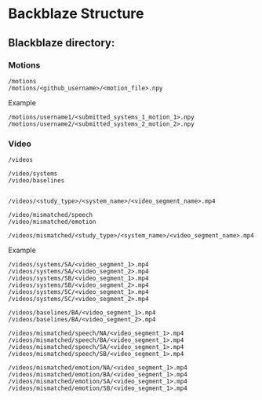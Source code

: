 # Backblaze Structure

## Blackblaze directory:

### Motions

```directory
/motions
/motions/<github_username>/<motion_file>.npy
```

Example

```directory
/motions/username1/<submitted_systems_1_motion_1>.npy
/motions/username2/<submitted_systems_2_motion_2>.npy
```

### Video

```directory
/videos

/video/systems
/video/baselines


/videos/<study_type>/<system_name>/<video_segment_name>.mp4

/video/mismatched/speech
/video/mismatched/emotion

/videos/mismatched/<study_type>/<system_name>/<video_segment_name>.mp4
```

Example

```directory
/videos/systems/SA/<video_segment_1>.mp4
/videos/systems/SA/<video_segment_2>.mp4
/videos/systems/SB/<video_segment_1>.mp4
/videos/systems/SB/<video_segment_2>.mp4
/videos/systems/SC/<video_segment_1>.mp4
/videos/systems/SC/<video_segment_2>.mp4
```

```directory
/videos/baselines/BA/<video_segment_1>.mp4
/videos/baselines/BA/<video_segment_2>.mp4
```

```directory
/videos/mismatched/speech/NA/<video_segment_1>.mp4
/videos/mismatched/speech/BA/<video_segment_1>.mp4
/videos/mismatched/speech/SA/<video_segment_1>.mp4
/videos/mismatched/speech/SB/<video_segment_1>.mp4
```

```directory
/videos/mismatched/emotion/NA/<video_segment_1>.mp4
/videos/mismatched/emotion/BA/<video_segment_1>.mp4
/videos/mismatched/emotion/SA/<video_segment_1>.mp4
/videos/mismatched/emotion/SB/<video_segment_1>.mp4
```
